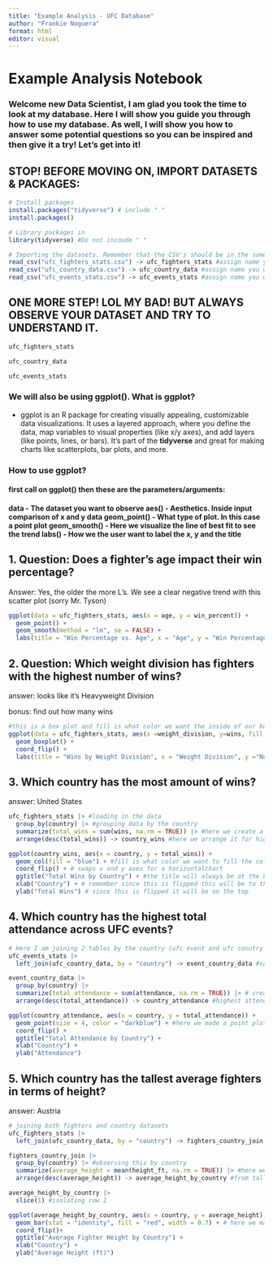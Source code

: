 ```yaml
---
title: "Example Analysis - UFC Database"
author: "Frankie Noguera"
format: html
editor: visual
---
```


# Example Analysis Notebook

### Welcome new Data Scientist, I am glad you took the time to look at my database. Here I will show you guide you through how to use my database. As well, I will show you how to answer some potential questions so you can be inspired and then give it a try! Let's get into it!

## STOP! BEFORE MOVING ON, IMPORT DATASETS & PACKAGES:

```r
# Install packages
install.packages("tidyverse") # include " "
install.packages()
```

```r
# Library packages in
library(tidyverse) #Do not incoude " "
```

```r
# Importing the datasets. Remember that the CSV's should be in the same directory or read it in the directory where you save your CSV's
read_csv("ufc_fighters_stats.csv") -> ufc_fighters_stats #assign name you want for table
read_csv("ufc_country_data.csv") -> ufc_country_data #assign name you want for table
read_csv("ufc_events_stats.csv") -> ufc_events_stats #assign name you want for table
```

## ONE MORE STEP! LOL MY BAD! BUT ALWAYS OBSERVE YOUR DATASET AND TRY TO UNDERSTAND IT.

```r
ufc_fighters_stats
```

```r
ufc_country_data
```

```r
ufc_events_stats
```

### We will also be using ggplot(). What is ggplot?

-   ggplot is an R package for creating visually appealing, customizable data visualizations. It uses a layered approach, where you define the data, map variables to visual properties (like x/y axes), and add layers (like points, lines, or bars). It’s part of the **tidyverse** and great for making charts like scatterplots, bar plots, and more.

### How to use ggplot?

#### first call on ggplot() then these are the parameters/arguments:

#### data  - The dataset you want to observe  aes() -  Aesthetics. Inside input comparison of x and y data  geom_point() - What type of plot. In this case a point plot  geom_smooth() - Here we visualize the line of best fit to see the trend  labs()  - How we the user want to label the x, y and the title

## 1. Question: Does a fighter's age impact their win percentage?

Answer: Yes, the older the more L's. We see a clear negative trend with this scatter plot (sorry Mr. Tyson)

```r
ggplot(data = ufc_fighters_stats, aes(x = age, y = win_percent)) +
  geom_point() +
  geom_smooth(method = "lm", se = FALSE) +
  labs(title = "Win Percentage vs. Age", x = "Age", y = "Win Percentage")
```

## 2. Question: Which weight division has fighters with the highest number of wins?

answer: looks like it's Heavyweight Division

bonus: find out how many wins

```r
#this is a box plot and fill is what color we want the inside of our boxes to be. Since I put weight divsion it would make a different color per weight division
ggplot(data = ufc_fighters_stats, aes(x =weight_division, y=wins, fill = weight_division)) +
  geom_boxplot() +
  coord_flip() +
  labs(title = "Wins by Weight Division", x = "Weight Division", y ="Number of Wins")
```

## 3. Which country has the most amount of wins?

answer: United States

```r
ufc_fighters_stats |> #loading in the data
  group_by(country) |> #grouping data by the country
  summarize(total_wins = sum(wins, na.rm = TRUE)) |> #here we create a new column "total_wins"
  arrange(desc(total_wins)) -> country_wins #here we arrange it for highest wins on top
```

```r
ggplot(country_wins, aes(x = country, y = total_wins)) + 
  geom_col(fill = "blue") + #fill is what color we want to fill the columns with
  coord_flip() + # swaps x and y axes for a horizontalchart
  ggtitle("Total Wins by Country") + #the title will always be at the bottom
  xlab("Country") + # remember since this is flipped this will be to the left
  ylab("Total Wins") # since this is flipped it will be on the top
```

## 4. Which country has the highest total attendance across UFC events?

```r
# Here I am joining 2 tables by the country (ufc event and ufc conutry tables)
ufc_events_stats |>
  left_join(ufc_country_data, by = "country") -> event_country_data #saving result as this
```

```r
event_country_data |>
  group_by(country) |>
  summarize(total_attendance = sum(attendance, na.rm = TRUE)) |> # creating a new column based on only the sum of the attendance by country
  arrange(desc(total_attendance)) -> country_attendance #highest attendance/country first
```

```r
ggplot(country_attendance, aes(x = country, y = total_attendance)) +
  geom_point(size = 4, color = "darkblue") + #here we made a point plot to visualize
  coord_flip() +
  ggtitle("Total Attendance by Country") +
  xlab("Country") +
  ylab("Attendance")

```

## 5. Which country has the tallest average fighters in terms of height?

answer: Austria

```r
# joining both fighters and country datasets
ufc_fighters_stats |>
  left_join(ufc_country_data, by = "country") -> fighters_country_join
```

```r
fighters_country_join |>
  group_by(country) |> #observing this by country
  summarize(average_height = mean(height_ft, na.rm = TRUE)) |> #here we are creating a new column that finds the average height by country
  arrange(desc(average_height)) -> average_height_by_country #from tallest to shortest then saving it in average_height_by_country
```

```r
average_height_by_country |>
  slice(1) #isolating row 1
```

```r
ggplot(average_height_by_country, aes(x = country, y = average_height)) +
  geom_bar(stat = "identity", fill = "red", width = 0.7) + # here we made a bar chart and made it's width slimmer to be able to see most country names
  coord_flip()+
  ggtitle("Average Fighter Height by Country") +
  xlab("Country") +
  ylab("Average Height (ft)")
```
